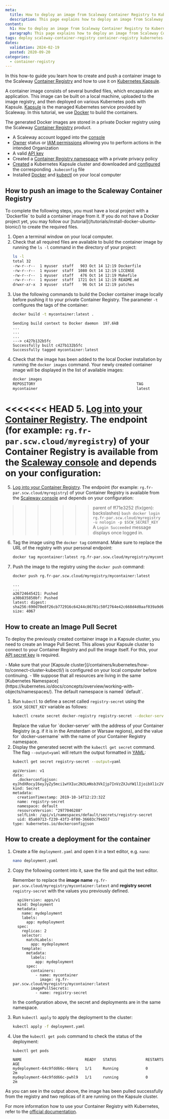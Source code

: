 ```yaml
---
meta:
  title: How to deploy an image from Scaleway Container Registry to Kubernetes Kapsule
  description: This page explains how to deploy an image from Scaleway Container Registry to Kubernetes Kapsule
content:
  h1: How to deploy an image from Scaleway Container Registry to Kubernetes Kapsule
  paragraph: This page explains how to deploy an image from Scaleway Container Registry to Kubernetes Kapsule
tags: deploy scaleway-container-registry container-registry kubernetes-kapsule kapsule
dates:
  validation: 2024-02-19
  posted: 2020-09-20
categories:
  - container-registry
---
```


In this how-to guide you learn how to create and push a container image to the Scaleway [Container Registry](/containers/container-registry/concepts/#container-registry) and how to use it on [Kubernetes Kapsule](/containers/kubernetes/concepts/#kubernetes-kapsule).

A container image consists of several bundled files, which encapsulate an application. This image can be built on a local machine, uploaded to the image registry, and then deployed on various Kubernetes pods with Kapsule. [Kapsule](/containers/kubernetes/concepts/#kubernetes-kapsule) is the managed Kubernetes service provided by Scaleway. In this tutorial, we use [Docker](https://www.docker.com/) to build the containers.

The generated Docker images are stored in a private Docker registry using the Scaleway [Container Registry](/containers/container-registry/concepts/#container-registry) product.

<Macro id="requirements" />

- A Scaleway account logged into the [console](https://console.scaleway.com)
- [Owner](/identity-and-access-management/iam/concepts/#owner) status or [IAM permissions](/identity-and-access-management/iam/concepts/#permission) allowing you to perform actions in the intended Organization
- A valid [API key](/identity-and-access-management/iam/how-to/create-api-keys/)
- Created a [Container Registry namespace](/containers/container-registry/how-to/create-namespace/) with a private privacy policy
- [Created](/containers/kubernetes/how-to/create-cluster/) a Kubernetes Kapsule cluster and downloaded and [configured](/containers/kubernetes/how-to/connect-cluster-kubectl/) the corresponding `.kubeconfig` file
- Installed [Docker](/tutorials/install-docker-ubuntu-bionic/) and [kubectl](https://kubernetes.io/docs/tasks/tools/install-kubectl/) on your local computer

## How to push an image to the Scaleway Container Registry

<Message type="note">
  To complete the following steps, you must have a local project with a `Dockerfile` to build a container image from it. If you do not have a Docker project yet, you may follow our [tutorial](/tutorials/install-docker-ubuntu-bionic/) to create the required files.
</Message>


1. Open a terminal window on your local computer.
2. Check that all required files are available to build the container image by running the `ls -l` command in the directory of your project:
    ```bash
    ls -l
    total 32
    -rw-r--r--  1 myuser  staff   903 Oct 14 12:19 Dockerfile
    -rw-r--r--  1 myuser  staff  1080 Oct 14 12:19 LICENSE
    -rw-r--r--  1 myuser  staff   476 Oct 14 12:19 Makefile
    -rw-r--r--  1 myuser  staff  1721 Oct 14 12:19 README.md
    drwxr-xr-x  3 myuser  staff    96 Oct 14 12:19 patches
    ```
3. Use the following commands to build the Docker container image locally before pushing it to your private Container Registry. The parameter `-t` configures the tags of the container:
    ```bash
    docker build -t mycontainer:latest .
    ```
    ```
    Sending build context to Docker daemon  197.6kB
    ...
    ...
    ...
    ---> c427b132b5fc
    Successfully built c427b132b5fc
    Successfully tagged mycontainer:latest
    ```
4. Check that the image has been added to the local Docker installation by running the `docker images` command. Your newly created container image will be displayed in the list of available images:
    ```bash
    docker images
    REPOSITORY                                             TAG                 IMAGE ID            CREATED             SIZE
    mycontainer                                            latest              c427b132b5fc        22 minutes ago      1.24GB
    ```
<<<<<<< HEAD
5. [Log into your Container Registry](/containers/container-registry/how-to/connect-docker-cli/). The endpoint (for example: `rg.fr-par.scw.cloud/myregistry`) of your Container Registry is available from the [Scaleway console](https://console.scaleway.com/registry/namespaces/) and depends on your configuration:
=======
5. [Log into your Container Registry](/containers/container-registry/how-to/connect-docker-cli). The endpoint (for example: `rg.fr-par.scw.cloud/myregistry`) of your Container Registry is available from the [Scaleway console](https://console.scaleway.com/registry/namespaces) and depends on your configuration:
>>>>>>> parent of ff71e3252 (fix(gen): backslashes)
    ```bash
    docker login rg.fr-par.scw.cloud/myregistry -u nologin -p $SCW_SECRET_KEY
    ```
    A `Login Succeeded` message displays once logged in.
6. Tag the image using the `docker tag` command. Make sure to replace the URL of the registry with your personal endpoint:
    ```bash
    docker tag mycontainer:latest rg.fr-par.scw.cloud/myregistry/mycontainer:latest
    ```
7. Push the image to the registry using the `docker push` command:
    ```bash
    docker push rg.fr-par.scw.cloud/myregistry/mycontainer:latest
    ```
    ```
    ...
    ...
    a26724645421: Pushed
    a30b835850bf: Pushed
    latest: digest: sha256:690d70e8f26cb772916c64244c86701c50f2764e42c668d4d0aaf039a9d62b47 size: 4067
    ```

## How to create an Image Pull Secret

To deploy the previously created container image in a Kapsule cluster, you need to create an Image Pull Secret. This allows your Kapsule cluster to connect to your Container Registry and pull the image itself. For this, your [API secret key](/identity-and-access-management/iam/how-to/create-api-keys/) is required.

<Message type="note">
  - Make sure that your [Kapsule cluster](/containers/kubernetes/how-to/connect-cluster-kubectl/) is configured on your local computer before continuing.  
  - We suppose that all resources are living in the same [Kubernetes Namespace](https://kubernetes.io/docs/concepts/overview/working-with-objects/namespaces/). The default namespace is named `default`.
</Message>

1. Run `kubectl` to define a secret called `registry-secret` using the `$SCW_SECRET_KEY` variable as follows:
    ```bash
    kubectl create secret docker-registry registry-secret --docker-server=rg.fr-par.scw.cloud --docker-username=my-registry-namespace --docker-password=$SCW_SECRET_KEY
    ```
    <Message type="important">
      Replace the value for `docker-server` with the address of your Container Registry (e.g. if it is in the Amsterdam or Warsaw regions), and the value for `docker-username` with the name of your Container Registry namespace.
    </Message>
2. Display the generated secret with the `kubectl get secret` command. The flag `--output=yaml` will return the output formatted in [YAML](https://yaml.org/):
    ```bash
    kubectl get secret registry-secret --output=yaml
    ```
    ```
    apiVersion: v1
    data:
      .dockerconfigjson: eyJhdXRocyI6eyJyZy5mci1wYXIuc2N3LmNsb3VkIjp7InVzZXJuYW1lIjoibXl1c2VyIiwicGFzc3dvcmQiOiJkYTI0N2E0Yi1hZDk4LTQ2NGYtOTdhYy1hOGIwNTZmYjU2NWYiLCJlbWFpbCI6Im15QGVtYWlsLmNvbSIsImF1dGgiOiJiWGwxYzJWeU9tUmhNalEzWVRSaUxXRmtPVGd0TkRZMFppMDVOMkZqTFdFNFlqQTFObVppTlRZMVpnPT0ifX19
    kind: Secret
    metadata:
      creationTimestamp: 2019-10-14T12:23:32Z
      name: registry-secret
      namespace: default
      resourceVersion: "2977046288"
      selfLink: /api/v1/namespaces/default/secrets/registry-secret
      uid: 85a69713-f239-43f3-8f00-36603c794557
    type: kubernetes.io/dockerconfigjson
    ```

## How to create a deployment for the container

1. Create a file `deployment.yaml` and open it in a text editor, e.g. `nano`:
    ```bash
    nano deployment.yaml
    ```
2. Copy the following content into it, save the file and quit the text editor.  

    Remember to replace the **image name** `rg.fr-par.scw.cloud/myregistry/mycontainer:latest` and **registry secret** `registry-secret` with the values you previously defined.
      
    ```
      apiVersion: apps/v1
      kind: Deployment
      metadata:
        name: mydeployment
        labels:
          app: mydeployment
      spec:
        replicas: 2
        selector:
          matchLabels:
            app: mydeployment
        template:
          metadata:
            labels:
              app: mydeployment
          spec:
            containers:
              - name: mycontainer
                image: rg.fr-par.scw.cloud/myregistry/mycontainer:latest
            imagePullSecrets:
              - name: registry-secret
    ```

    <Message type="note">
      In the configuration above, the secret and deployments are in the same namespace.
    </Message>
3. Run `kubectl apply` to apply the deployment to the cluster:
    ```bash
    kubectl apply -f deployment.yaml
    ```
4. Use the `kubectl get pods` command to check the status of the deployment:
    ```bash
    kubectl get pods
    ```

    ```
    NAME                            READY   STATUS             RESTARTS   AGE
    mydeployment-64c9fdd66c-66mrq   1/1     Running            0          2m
    mydeployment-64c9fdd66c-pwhl9   1/1     running            0          2m
    ```

As you can see in the output above, the image has been pulled successfully from the registry and two replicas of it are running on the Kapsule cluster.

For more information how to use your Container Registry with Kubernetes, refer to the [official documentation](https://kubernetes.io/docs/tasks/configure-pod-container/pull-image-private-registry/).


